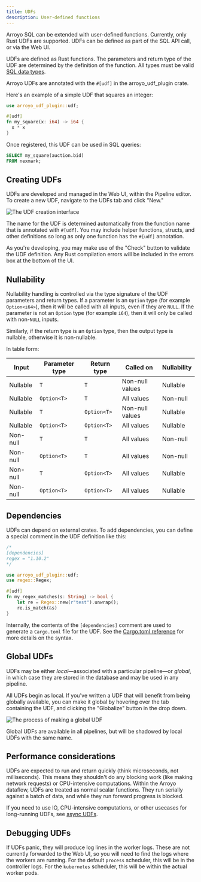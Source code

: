 ```yaml
---
title: UDFs
description: User-defined functions
---
```


Arroyo SQL can be extended with user-defined functions. Currently, only Rust
UDFs are supported. UDFs can be defined as part of the SQL API call, or via the
Web UI.

UDFs are defined as Rust functions. The parameters and return type of the UDF
are determined by the definition of the function. All types must be valid
[SQL data types](/sql/data-types).

Arroyo UDFs are annotated with the `#[udf]` in the arroyo_udf_plugin crate.

Here's an example of a simple UDF that squares an integer:

```rust
use arroyo_udf_plugin::udf;

#[udf]
fn my_square(x: i64) -> i64 {
  x * x
}
```

Once registered, this UDF can be used in SQL queries:

```sql
SELECT my_square(auction.bid)
FROM nexmark;
```

## Creating UDFs

UDFs are developed and managed in the Web UI, within the Pipeline editor. To create a new UDF,
navigate to the UDFs tab and click "New."

<img src="/images/creating_udfs.png" alt="The UDF creation interface" />

The name for the UDF is determined automatically from the function name that is annotated
with `#[udf]`. You may include helper functions, structs, and other definitions so
long as only one function has the `#[udf]` annotation.

As you're developing, you may make use of the "Check" button to validate the UDF
definition. Any Rust compilation errors will be included in the errors box at
the bottom of the UI.

## Nullability

Nullability handling is controlled via the type signature of the UDF parameters and return types. If a parameter is
an `Option` type (for example `Option<i64>`), then it will be called with all inputs, even if they are `NULL`. If the
parameter is not an `Option` type (for example `i64`), then it will only be called with non-`NULL` inputs.

Similarly, if the return type is an `Option` type, then the output type is nullable, otherwise it is non-nullable.

In table form:

| Input | Parameter type | Return type | Called on | Nullability |
| ----- | -------------- | ----------- | --------- | ----------- |
| Nullable | `T` | `T` | Non-null values | Nullable |
| Nullable | `Option<T>` | `T` | All values | Non-null |
| Nullable | `T` | `Option<T>` | Non-null values | Nullable |
| Nullable | `Option<T>` | `Option<T>` | All values | Nullable |
| Non-null | `T` | `T` | All values | Non-null |
| Non-null | `Option<T>` | `T` | All values | Non-null |
| Non-null | `T` | `Option<T>` | All values | Nullable |
| Non-null | `Option<T>` | `Option<T>` | All values | Nullable |


## Dependencies

UDFs can depend on external crates. To add dependencies, you can define a
special comment in the UDF definition like this:

```rust
/*
[dependencies]
regex = "1.10.2"
*/

use arroyo_udf_plugin::udf;
use regex::Regex;

#[udf]
fn my_regex_matches(s: String) -> bool {
    let re = Regex::new(r"test").unwrap();
    re.is_match(&s)
}
```

Internally, the contents of the `[dependencies]` comment are used to generate a `Cargo.toml` file for the UDF.
See the [Cargo.toml reference](https://doc.rust-lang.org/cargo/reference/specifying-dependencies.html)
for more details on the syntax.

## Global UDFs

UDFs may be either _local_—associated with a particular pipeline—or _global_, in which case they are stored
in the database and may be used in any pipeline.

All UDFs begin as local. If you've written a UDF that will benefit from being globally available, you can
make it global by hovering over the tab containing the UDF, and clicking the "Globalize" button in the
drop down.

<img src="/images/globalize_udf.png" alt="The process of making a global UDF" />

Global UDFs are available in all pipelines, but will be shadowed by local UDFs with the same name.

## Performance considerations

UDFs are expected to run and return quickly (think microseconds, not milliseconds). This means they
shouldn't do any blocking work (like making network requests) or CPU-intensive computations. Within
the Arroyo dataflow, UDFs are treated as normal scalar functions. They run serially against a batch of
data, and while they run forward progress is blocked.

If you need to use IO, CPU-intensive computations, or other usecases for long-running UDFs, see
[async UDFs](/sql/async-udfs).

## Debugging UDFs

If UDFs panic, they will produce log lines in the worker logs. These are not currently forwarded to the Web UI, so you
will need to find the logs where the workers are running. For the default `process` scheduler, this will be in the
controller logs. For the `kubernetes` scheduler, this will be within the actual worker pods.
